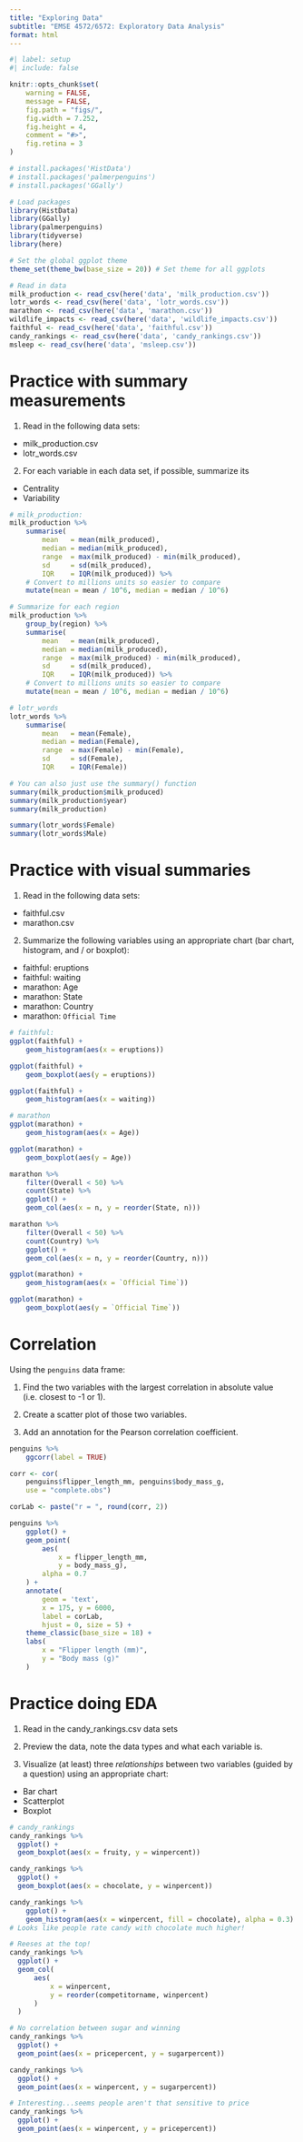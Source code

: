 ```yaml
---
title: "Exploring Data"
subtitle: "EMSE 4572/6572: Exploratory Data Analysis"
format: html
---
```


```r
#| label: setup
#| include: false

knitr::opts_chunk$set(
    warning = FALSE,
    message = FALSE,
    fig.path = "figs/",
    fig.width = 7.252,
    fig.height = 4,
    comment = "#>",
    fig.retina = 3
)

# install.packages('HistData')
# install.packages('palmerpenguins')
# install.packages('GGally')

# Load packages
library(HistData)
library(GGally)
library(palmerpenguins)
library(tidyverse)
library(here)

# Set the global ggplot theme
theme_set(theme_bw(base_size = 20)) # Set theme for all ggplots

# Read in data
milk_production <- read_csv(here('data', 'milk_production.csv'))
lotr_words <- read_csv(here('data', 'lotr_words.csv'))
marathon <- read_csv(here('data', 'marathon.csv'))
wildlife_impacts <- read_csv(here('data', 'wildlife_impacts.csv'))
faithful <- read_csv(here('data', 'faithful.csv'))
candy_rankings <- read_csv(here('data', 'candy_rankings.csv'))
msleep <- read_csv(here('data', 'msleep.csv'))
```



# Practice with summary measurements

1) Read in the following data sets:

- milk_production.csv
- lotr_words.csv

 2) For each variable in each data set, if possible, summarize its

- Centrality
- Variability

```r
# milk_production:
milk_production %>%
    summarise(
        mean   = mean(milk_produced),
        median = median(milk_produced),
        range  = max(milk_produced) - min(milk_produced),
        sd     = sd(milk_produced),
        IQR    = IQR(milk_produced)) %>%
    # Convert to millions units so easier to compare
    mutate(mean = mean / 10^6, median = median / 10^6)

# Summarize for each region
milk_production %>%
    group_by(region) %>%
    summarise(
        mean   = mean(milk_produced),
        median = median(milk_produced),
        range  = max(milk_produced) - min(milk_produced),
        sd     = sd(milk_produced),
        IQR    = IQR(milk_produced)) %>%
    # Convert to millions units so easier to compare
    mutate(mean = mean / 10^6, median = median / 10^6)

# lotr_words
lotr_words %>%
    summarise(
        mean   = mean(Female),
        median = median(Female),
        range  = max(Female) - min(Female),
        sd     = sd(Female),
        IQR    = IQR(Female))

# You can also just use the summary() function
summary(milk_production$milk_produced)
summary(milk_production$year)
summary(milk_production)

summary(lotr_words$Female)
summary(lotr_words$Male)
```



# Practice with visual summaries

1) Read in the following data sets:

- faithful.csv
- marathon.csv

2) Summarize the following variables using an appropriate chart (bar chart, histogram, and / or boxplot):

- faithful: eruptions
- faithful: waiting
- marathon: Age
- marathon: State
- marathon: Country
- marathon: `Official Time`

```r
# faithful:
ggplot(faithful) +
    geom_histogram(aes(x = eruptions))

ggplot(faithful) +
    geom_boxplot(aes(y = eruptions))

ggplot(faithful) +
    geom_histogram(aes(x = waiting))

# marathon
ggplot(marathon) +
    geom_histogram(aes(x = Age))

ggplot(marathon) +
    geom_boxplot(aes(y = Age))

marathon %>%
    filter(Overall < 50) %>%
    count(State) %>%
    ggplot() +
    geom_col(aes(x = n, y = reorder(State, n)))

marathon %>%
    filter(Overall < 50) %>%
    count(Country) %>%
    ggplot() +
    geom_col(aes(x = n, y = reorder(Country, n)))

ggplot(marathon) +
    geom_histogram(aes(x = `Official Time`))

ggplot(marathon) +
    geom_boxplot(aes(y = `Official Time`))
```



# Correlation

Using the `penguins` data frame:

1. Find the two variables with the largest correlation in absolute value (i.e. closest to -1 or 1).

2. Create a scatter plot of those two variables.

3. Add an annotation for the Pearson correlation coefficient.

```r
penguins %>%
    ggcorr(label = TRUE)

corr <- cor(
    penguins$flipper_length_mm, penguins$body_mass_g,
    use = "complete.obs")

corLab <- paste("r = ", round(corr, 2))

penguins %>%
    ggplot() +
    geom_point(
        aes(
            x = flipper_length_mm,
            y = body_mass_g),
        alpha = 0.7
    ) +
    annotate(
        geom = 'text',
        x = 175, y = 6000,
        label = corLab,
        hjust = 0, size = 5) +
    theme_classic(base_size = 18) +
    labs(
        x = "Flipper length (mm)",
        y = "Body mass (g)"
    )
```




# Practice doing EDA

1) Read in the candy_rankings.csv data sets

2) Preview the data, note the data types and what each variable is.

3) Visualize (at least) three _relationships_ between two variables (guided by a question) using an appropriate chart:

- Bar chart
- Scatterplot
- Boxplot

```r
# candy_rankings
candy_rankings %>%
  ggplot() +
  geom_boxplot(aes(x = fruity, y = winpercent))

candy_rankings %>%
  ggplot() +
  geom_boxplot(aes(x = chocolate, y = winpercent))

candy_rankings %>%
    ggplot() +
    geom_histogram(aes(x = winpercent, fill = chocolate), alpha = 0.3)
# Looks like people rate candy with chocolate much higher!

# Reeses at the top!
candy_rankings %>%
  ggplot() +
  geom_col(
      aes(
          x = winpercent, 
          y = reorder(competitorname, winpercent)
      )
  )

# No correlation between sugar and winning
candy_rankings %>%
  ggplot() +
  geom_point(aes(x = pricepercent, y = sugarpercent))

candy_rankings %>%
  ggplot() +
  geom_point(aes(x = winpercent, y = sugarpercent))

# Interesting...seems people aren't that sensitive to price
candy_rankings %>%
  ggplot() +
  geom_point(aes(x = winpercent, y = pricepercent))
```

